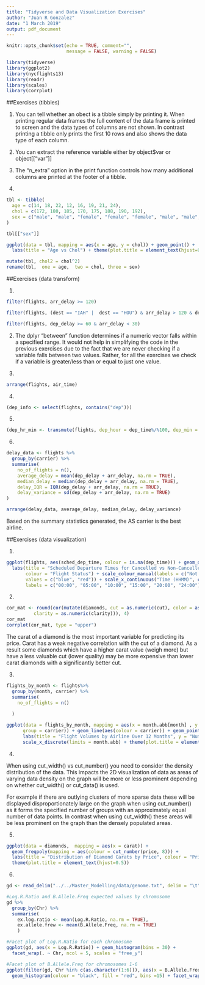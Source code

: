 ```yaml
---
title: "Tidyverse and Data Visualization Exercises"
author: "Juan R Gonzalez"
date: "1 March 2019"
output: pdf_document
---
```


```r
knitr::opts_chunk$set(echo = TRUE, comment="",
                      message = FALSE, warning = FALSE)
```
```r
library(tidyverse)
library(ggplot2)
library(nycflights13)
library(readr)
library(scales)
library(corrplot)
```
##Exercises (tibbles)

1. You can tell whether an obect is a tibble simply by printing it. When printing regular data frames the full content of the data frame is printed to screen and the data types of columns are not shown. In contrast printing a tibble only prints the first 10 rows and also shows the data type of each column.

2. You can extract the reference variable either by object$var or object[["var"]]

3. The "n_extra" option in the print function controls how many additional columns are printed at the footer of a tibble.

4. 


```r
tbl <- tibble(
  age = c(14, 18, 22, 12, 16, 19, 21, 24),
  chol = c(172, 180, 185, 170, 175, 188, 190, 192),
  sex = c("male", "male", "female", "female", "female", "male", "male", "male")
)

tbl[["sex"]]

ggplot(data = tbl, mapping = aes(x = age, y = chol)) + geom_point() + 
  labs(title = "Age vs Chol") + theme(plot.title = element_text(hjust=0.5))

mutate(tbl, chol2 = chol^2)
rename(tbl,  one = age,  two = chol, three = sex)
```

##Exercises (data transform)

1. 
```r

filter(flights, arr_delay >= 120)

filter(flights, (dest == "IAH" |  dest == "HOU") & arr_delay > 120 & dep_delay <= 0)

filter(flights, dep_delay >= 60 & arr_delay < 30)

```

2. The dplyr "between" function determines if a numeric vector falls within a specified range. It would not help in simplifying the code in the previous exercises due to the fact that we are never checking if a variable falls between two values. Rather, for all the exercises we check if a variable is greater/less than or equal to just one value.

3. 

```r
arrange(flights, air_time)
```

4. 

```r
(dep_info <- select(flights, contains("dep")))
```

5. 

```r
(dep_hr_min <- transmute(flights, dep_hour = dep_time%/%100, dep_min = dep_time%%100))
```

6. 

```r
delay_data <- flights %>% 
  group_by(carrier) %>%
  summarise(
    no_of_flights = n(),
    average_delay = mean(dep_delay + arr_delay, na.rm = TRUE),
    median_delay = median(dep_delay + arr_delay, na.rm = TRUE),
    delay_IQR = IQR(dep_delay + arr_delay, na.rm = TRUE),
    delay_variance = sd(dep_delay + arr_delay, na.rm = TRUE)
) 

arrange(delay_data, average_delay, median_delay, delay_variance)
```

Based on the summary statistics generated, the AS carrier is the best airline. 

##Exercises (data visualization)

1. 
```r
ggplot(flights, aes(sched_dep_time, colour = is.na(dep_time))) + geom_density() + 
  labs(title = "Scheduled Departure Times for Cancelled vs Non-Cancelled Flights", 
       colour = "Flight Status") + scale_colour_manual(labels = c("Not Cancelled", "Cancelled"), 
       values = c("blue", "red")) + scale_x_continuous("Time (HHMM)", c(0, 500, 1000, 1500, 2000, 2400), 
       labels = c("00:00", "05:00", "10:00", "15:00", "20:00", "24:00"), limits = c(0, 2500))
```

2.
```r
cor_mat <- round(cor(mutate(diamonds, cut = as.numeric(cut), color = as.numeric(color),  
          clarity = as.numeric(clarity))), 4)
cor_mat
corrplot(cor_mat, type = "upper")

```
The carat of a diamond is the most important variable for predicting its price. Carat has a weak negative correlation with the cut of a diamond. As a result some diamonds which have a higher carat value (weigh more) but have a less valuable cut (lower quality) may be more expensive than lower carat diamonds with a significantly better cut. 


3. 

```r
flights_by_month <- flights%>%
  group_by(month, carrier) %>%
  summarise(
    no_of_flights = n()
    
  )

ggplot(data = flights_by_month, mapping = aes(x = month.abb[month] , y = no_of_flights, 
      group = carrier)) + geom_line(aes(colour = carrier)) + geom_point(aes(colour = carrier)) + 
      labs(title = "Flight Volumes by Airline Over 12 Months", y = "Number of Flights", x = "Month") +    
      scale_x_discrete(limits = month.abb) + theme(plot.title = element_text(hjust=0.5))
```

4. 

When using cut_width() vs cut_number() you need to consider the density distribution of the data. This impacts the 2D visualization of data as areas of varying data density on the graph will be more or less prominent depending on whether cut_width() or cut_data() is used. 

For example if there are outlying clusters of more sparse data these will be displayed disproportionately large on the graph when using cut_number() as it forms the specified number of groups with an approximately equal number of data points. In contrast when using cut_width() these areas will be less prominent on the graph than the densely populated areas.  

5. 

```r
ggplot(data = diamonds,  mapping = aes(x = carat)) + 
  geom_freqpoly(mapping = aes(colour = cut_number(price, 8))) +
  labs(title = "Distribution of Diamond Carats by Price", colour = "Price Range ($USD)") + 
  theme(plot.title = element_text(hjust=0.5))
```

6.

```r
gd <- read_delim("../../Master_Modelling/data/genome.txt", delim = "\t")

#Log.R.Ratio and B.Allele.Freq expected values by chromosome
gd %>% 
  group_by(Chr) %>% 
  summarise(
    ex.log.ratio <- mean(Log.R.Ratio, na.rm = TRUE),
    ex.allele.frew <- mean(B.Allele.Freq, na.rm = TRUE)
    )

#Facet plot of Log.R.Ratio for each chromosome
ggplot(gd, aes(x = Log.R.Ratio)) + geom_histogram(bins = 30) + 
  facet_wrap(. ~ Chr, ncol = 5, scales = "free_y")

#Facet plot of B.Allele.Freq for chromosomes 1-6
ggplot(filter(gd, Chr %in% c(as.character(1:6))), aes(x = B.Allele.Freq)) + 
  geom_histogram(colour = "black", fill = "red", bins =15) + facet_wrap(. ~ Chr, ncol = 3) 
```

